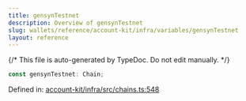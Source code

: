 ```yaml
---
title: gensynTestnet
description: Overview of gensynTestnet
slug: wallets/reference/account-kit/infra/variables/gensynTestnet
layout: reference
---
```


{/* This file is auto-generated by TypeDoc. Do not edit manually. */}

```ts
const gensynTestnet: Chain;
```

Defined in: [account-kit/infra/src/chains.ts:548](https://github.com/alchemyplatform/aa-sdk/blob/c1a84188d03473acac2fdb49fb7cd7fdba73169b/account-kit/infra/src/chains.ts#L548)
